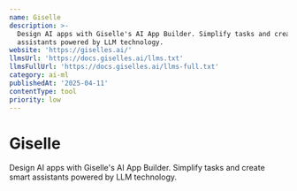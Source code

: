 ```yaml
---
name: Giselle
description: >-
  Design AI apps with Giselle's AI App Builder. Simplify tasks and create smart
  assistants powered by LLM technology.
website: 'https://giselles.ai/'
llmsUrl: 'https://docs.giselles.ai/llms.txt'
llmsFullUrl: 'https://docs.giselles.ai/llms-full.txt'
category: ai-ml
publishedAt: '2025-04-11'
contentType: tool
priority: low
---
```


# Giselle

Design AI apps with Giselle's AI App Builder. Simplify tasks and create smart assistants powered by LLM technology.
